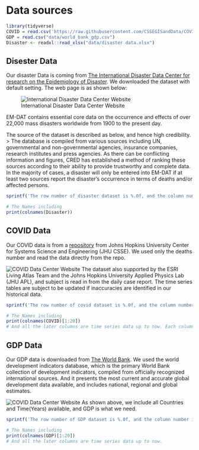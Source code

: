 # Data sources

```r
library(tidyverse)
COVID = read.csv('https://raw.githubusercontent.com/CSSEGISandData/COVID-19/master/csse_covid_19_data/csse_covid_19_time_series/time_series_covid19_deaths_global.csv')
GDP = read.csv("data/world_bank_gdp.csv")
Disaster <- readxl::read_xlsx("data/disaster data.xlsx")
```

## Disester Data

Our disaster Data is coming from [The International Disaster Data Center for research on the Epidemiology of Disaster](https://public.emdat.be/data). We downloaded the dataset with default setting. The web page is as shown below:

![International Disaster Data Center Website](docs/disaster_web_Image.png)

EM-DAT contains essential core data on the occurrence and effects of over 22,000 mass disasters worldwide from 1900 to the present day.

The source of the dataset is described as below, and hence high credibility.
> The database is compiled from various sources including UN, governmental and non-governmental agencies, insurance companies, research institutes and press agencies. As there can be conflicting information and figures, CRED has established a method of ranking these sources according to their ability to provide trustworthy and complete data. In the majority of cases, a disaster will only be entered into EM-DAT if at least two sources report the disaster's occurrence in terms of deaths and/or affected persons.

```r
sprintf('The row number of disaster dataset is %.0f, and the column number is %.0f.', dim(Disaster)[1], dim(Disaster)[2])
```
```r
# The Names including
print(colnames(Disaster))
```

## COVID Data

Our COVID data is from a [repository](https://github.com/CSSEGISandData/COVID-19/tree/master/csse_covid_19_data/csse_covid_19_time_series) from Johns Hopkins University Center for Systems Science and Engineering (JHU CSSE). We used only the deaths number and read the data directly from the repo.

![COVID Data Center Website](docs/covid_web_Image.png)
The dataset also supported by the ESRI Living Atlas Team and the Johns Hopkins University Applied Physics Lab (JHU APL), and subject is read in from the daily case report. The time series tables are subject to be updated if inaccuracies are identified in our historical data.

```r
sprintf('The row number of covid dataset is %.0f, and the column number is %.0f.', dim(COVID)[1], dim(COVID)[2])
```

```r
# The Names including
print(colnames(COVID)[1:20])
# And all the later columns are time series data up to now. Each column represent the total death number up to that day.
```

## GDP Data

Our GDP data is downloaded from [The World Bank](https://datacatalog.worldbank.org/search/dataset/0037712/World-Development-Indicators). We used the world development indicators database, which is the primary World Bank collection of development indicators, compiled from officially recognized international sources. And it presents the most current and accurate global development data available, and includes national, regional and global estimates.

![COVID Data Center Website](docs/gdp_web_Image.png)
As shown above, we include all Countries and Time(Years) available, and GDP is what we need.

```r
sprintf('The row number of GDP dataset is %.0f, and the column number is %.0f.', dim(GDP)[1], dim(GDP)[2])
```

```r
# The Names including
print(colnames(GDP)[1:20])
# And all the later columns are time series data up to now.
```


